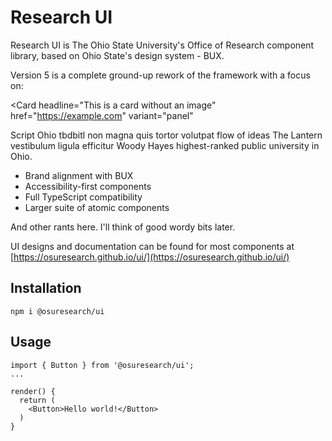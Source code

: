 

<Meta title="Getting Started / Overview" />

# Research UI

Research UI is The Ohio State University's Office of Research component library, based on
Ohio State's design system - BUX.

Version 5 is a complete ground-up rework of the framework with a focus on:

<Card
  headline="This is a card without an image"
  href="https://example.com"
  variant="panel"
>
  Script Ohio tbdbitl non magna quis tortor volutpat flow of ideas The Lantern vestibulum ligula efficitur Woody Hayes highest-ranked public university in Ohio.
</Card>

- Brand alignment with BUX
- Accessibility-first components
- Full TypeScript compatibility
- Larger suite of atomic components

And other rants here. I'll think of good wordy bits later.


UI designs and documentation can be found for most components at [https://osuresearch.github.io/ui/](https://osuresearch.github.io/ui/)

## Installation

```
npm i @osuresearch/ui
```

## Usage

```tsx
import { Button } from '@osuresearch/ui';
...

render() {
  return (
    <Button>Hello world!</Button>
  )
}
```
